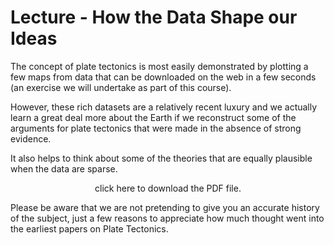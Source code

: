 # Lecture - How the Data Shape our Ideas

The concept of plate tectonics is most easily demonstrated by plotting a few maps from data that can be downloaded on the web in a few seconds (an exercise we will undertake as part of this course).

However, these rich datasets are a relatively recent luxury
and we actually learn a great deal more about the Earth if
we reconstruct some of the arguments for plate tectonics that
were made in the absence of strong evidence.

It also helps to think about some of the theories that are
equally plausible when the data are sparse.

```{=html}
<center>
<object data="../Figures/PDFs/PHYS3070_2_intro_history.pdf" type="application/pdf"
              width="450px" height="300px" width=">
    <p>It appears you don't have a PDF plugin for this browser.
    No biggie... you can <a href="../Figures/PDFs/PHYS3070_2_intro_history.pdf"> click here to
    download the PDF file.</a></p>
</object>
</center>
```

Please be aware that we are not pretending to give you an accurate history of the subject, just a few reasons to appreciate how much thought went into the earliest papers on Plate Tectonics.

<!--
A lecture can have some notes and a slideshow.

<iframe src="../slideshows/example_slide_deck1.reveal.html" title="Slideshow" width=100%, height=500, allowfullscreen></iframe>

The embedding is via an `html iframe` that points to the built path (all the slides are rendered into the
slideshows directory at the `root` level of the book)

```html
<iframe src="../slideshows/example_slide_deck1.reveal.html" title="Slideshow" width=100%, height=500, allowfullscreen></iframe>
```
-->
